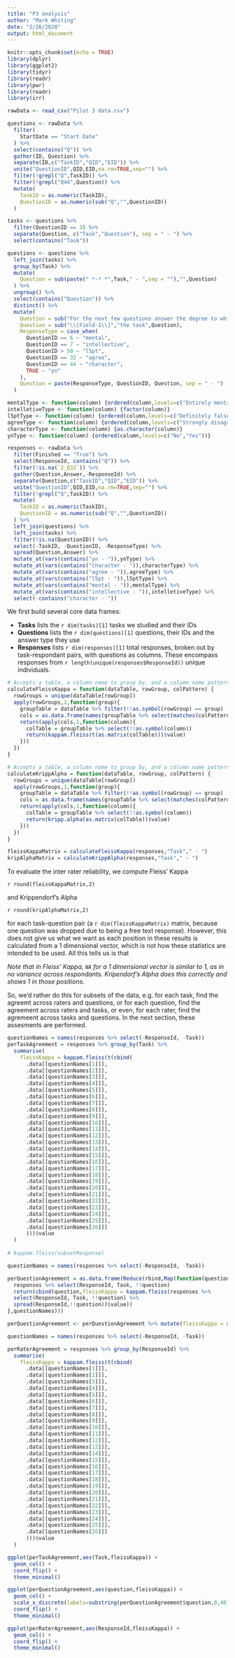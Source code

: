 ```yaml
---
title: "P3 analysis"
author: "Mark Whiting"
date: "2/26/2020"
output: html_document
---
```


```r
knitr::opts_chunk$set(echo = TRUE)
library(dplyr)
library(ggplot2)
library(tidyr)
library(readr)
library(pwr)
library(readr)
library(irr)
```
```r
rawData <- read_csv("Pilot 3 data.csv") 

questions <- rawData %>% 
  filter(
    StartDate == "Start Date"
  ) %>% 
  select(contains("Q")) %>% 
  gather(ID, Question) %>% 
  separate(ID,c("TaskID","QID","EID")) %>%
  unite("QuestionID",QID,EID,na.rm=TRUE,sep="") %>%  
  filter(!grepl("Q",TaskID)) %>%
  filter(!grepl("Q44",Question)) %>% 
  mutate(
    TaskID = as.numeric(TaskID),
    QuestionID = as.numeric(sub("Q","",QuestionID))
  )

tasks <- questions %>% 
  filter(QuestionID == 3) %>% 
  separate(Question, c("Task","Question"), sep = " - ") %>% 
  select(contains("Task"))

questions <- questions %>% 
  left_join(tasks) %>% 
  group_by(Task) %>% 
  mutate(
    Question = sub(paste(" *-* *",Task," - ",sep = ""),"",Question)
  ) %>% 
  ungroup() %>%
  select(contains("Question")) %>% 
  distinct() %>% 
  mutate(
    Question = sub("For the next few questions answer the degree to which each aspect can be achieved with \\[Field-1\\].","",Question),
    Question = sub("\\[Field-1\\]","the task",Question),
    ResponseType = case_when(
      QuestionID == 6 ~ "mental",
      QuestionID == 7 ~ "intellective",
      QuestionID > 50 ~ "l5pt",
      QuestionID == 32 ~ "agree",
      QuestionID == 44 ~ "character", 
      TRUE ~ "yn" 
    ),
    Question = paste(ResponseType, QuestionID, Question, sep = " - ")
  ) 

mentalType <- function(column) {ordered(column,levels=c("Entirely mental effort", "Moderately mental effort", "About 50–50", "Moderately motor effort", "Entirely motor effort"))}
intelletiveType <- function(column) {factor(column)}
l5ptType <- function(column) {ordered(column,levels=c("Definitely false", "Probably false", "Neither true nor false", "Probably true", "Definitely true"))}
agreeType <- function(column) {ordered(column,levels=c("Strongly disagree", "Somewhat disagree", "Neither agree nor disagree", "Somewhat agree", "Strongly agree"))}
characterType <- function(column) {as.character(column)}
ynType <- function(column) {ordered(column,levels=c("No","Yes"))}

responses <- rawData %>%
  filter(Finished == "True") %>% 
  select(ResponseId, contains("Q")) %>% 
  filter(!is.na(`2_Q32`)) %>% 
  gather(Question,Answer,-ResponseId) %>% 
  separate(Question,c("TaskID","QID","EID")) %>%
  unite("QuestionID",QID,EID,na.rm=TRUE,sep="") %>%  
  filter(!grepl("Q",TaskID)) %>% 
  mutate(
    TaskID = as.numeric(TaskID),
    QuestionID = as.numeric(sub("Q","",QuestionID))
  ) %>%
  left_join(questions) %>% 
  left_join(tasks) %>% 
  filter(!is.na(QuestionID)) %>% 
  select(-TaskID, -QuestionID, -ResponseType) %>%
  spread(Question,Answer) %>% 
  mutate_at(vars(contains("yn - ")),ynType) %>%
  mutate_at(vars(contains("character - ")),characterType) %>%
  mutate_at(vars(contains("agree - ")),agreeType) %>%
  mutate_at(vars(contains("l5pt - ")),l5ptType) %>%
  mutate_at(vars(contains("mental - ")),mentalType) %>%
  mutate_at(vars(contains("intellective - ")),intelletiveType) %>% 
  select(-contains("character - "))
```
We first build several core data frames:

- **Tasks** lists the `r dim(tasks)[1]` tasks we studied and their IDs 
- **Questions** lists the `r dim(questions)[1]` questions, their IDs and the answer type they use
- **Responses** lists `r dim(responses)[1]` total responses, broken out by task-respondant pairs, with questions as columns. These encompass responses from `r length(unique(responses$ResponseId))` unique individuals.
```r
# Accepts a table, a column name to group by, and a column name pattern to select subjects. 
calculateFleissKappa = function(dataTable, rowGroup, colPattern) {
  rowGroups = unique(dataTable[rowGroup])
  apply(rowGroups,1,function(group){
    groupTable = dataTable %>% filter(!!as.symbol(rowGroup) == group)
    cols = as.data.frame(names(groupTable %>% select(matches(colPattern))))
    return(apply(cols,1,function(column){
      colTable = groupTable %>% select(!!as.symbol(column))
      return(kappam.fleiss(t(as.matrix(colTable)))$value)
    }))
  })
}

# Accepts a table, a column name to group by, and a column name pattern to select subjects. 
calculateKrippAlpha = function(dataTable, rowGroup, colPattern) {
  rowGroups = unique(dataTable[rowGroup])
  apply(rowGroups,1,function(group){
    groupTable = dataTable %>% filter(!!as.symbol(rowGroup) == group)
    cols = as.data.frame(names(groupTable %>% select(matches(colPattern))))
    return(apply(cols,1,function(column){
      colTable = groupTable %>% select(!!as.symbol(column))
      return(kripp.alpha(as.matrix(colTable))$value)
    }))
  })
}

fleissKappaMatrix = calculateFleissKappa(responses,"Task"," - ")
kripAlphaMatrix = calculateKrippAlpha(responses,"Task"," - ")
```
To evaluate the inter rater reliability, we compute Fleiss' Kappa 

`r round(fleissKappaMatrix,2)`

and Krippendorf's Alpha 

`r round(kripAlphaMatrix,2)`

for each task-question pair (a `r dim(fleissKappaMatrix)` matrix, because one question was dropped due to being a free text response). However, this does not give us what we want as each position in these results is calculated from a 1 dimensional vector, which is not how these statistics are intended to be used. All this tells us is that 

*Note that in Fleiss' Kappa, `NA` for a 1 dimensional vector is similar to 1, as in no variance across respondants. Kripendorf's Alpha does this correctly and shows 1 in those positions.*

So, we'd rather do this for subsets of the data, e.g. for each task, find the agreemt across raters and questions, or for each question, find the agreement across raters and tasks, or even, for each rater, find the agremeent across tasks and questions. In the next section, these assesments are performed.

```r
questionNames = names(responses %>% select(-ResponseId, -Task))
perTaskAgreement = responses %>% group_by(Task) %>% 
  summarise(
    fleissKappa = kappam.fleiss(t(cbind(
      .data[[questionNames[1]]],
      .data[[questionNames[2]]],
      .data[[questionNames[3]]],
      .data[[questionNames[4]]],
      .data[[questionNames[5]]],
      .data[[questionNames[6]]],
      .data[[questionNames[7]]],
      .data[[questionNames[8]]],
      .data[[questionNames[9]]],
      .data[[questionNames[10]]],
      .data[[questionNames[11]]],
      .data[[questionNames[12]]],
      .data[[questionNames[13]]],
      .data[[questionNames[14]]],
      .data[[questionNames[15]]],
      .data[[questionNames[16]]],
      .data[[questionNames[17]]],
      .data[[questionNames[18]]],
      .data[[questionNames[19]]],
      .data[[questionNames[20]]],
      .data[[questionNames[21]]],
      .data[[questionNames[22]]],
      .data[[questionNames[23]]],
      .data[[questionNames[24]]],
      .data[[questionNames[25]]],
      .data[[questionNames[26]]]
      )))$value
  )
  
# kappam.fleiss(subsetResponse)
```
```r
questionNames = names(responses %>% select(-ResponseId, -Task))

perQuestionAgreement = as.data.frame(Reduce(rbind,Map(function(question) {
  responses %>% select(ResponseId, Task, !!question)
  return(cbind(question,fleissKappa = kappam.fleiss(responses %>% 
  select(ResponseId, Task, !!question) %>% 
  spread(ResponseId,!!question))$value))
},questionNames)))

perQuestionAgreement <- perQuestionAgreement %>% mutate(fleissKappa = as.numeric(as.character(fleissKappa)))
```
```r
questionNames = names(responses %>% select(-ResponseId, -Task))

perRaterAgreement = responses %>% group_by(ResponseId) %>% 
  summarise(
    fleissKappa = kappam.fleiss(t(cbind(
      .data[[questionNames[1]]],
      .data[[questionNames[2]]],
      .data[[questionNames[3]]],
      .data[[questionNames[4]]],
      .data[[questionNames[5]]],
      .data[[questionNames[6]]],
      .data[[questionNames[7]]],
      .data[[questionNames[8]]],
      .data[[questionNames[9]]],
      .data[[questionNames[10]]],
      .data[[questionNames[11]]],
      .data[[questionNames[12]]],
      .data[[questionNames[13]]],
      .data[[questionNames[14]]],
      .data[[questionNames[15]]],
      .data[[questionNames[16]]],
      .data[[questionNames[17]]],
      .data[[questionNames[18]]],
      .data[[questionNames[19]]],
      .data[[questionNames[20]]],
      .data[[questionNames[21]]],
      .data[[questionNames[22]]],
      .data[[questionNames[23]]],
      .data[[questionNames[24]]],
      .data[[questionNames[25]]],
      .data[[questionNames[26]]]
      )))$value
  )
```
```r
ggplot(perTaskAgreement,aes(Task,fleissKappa)) +
  geom_col() + 
  coord_flip() + 
  theme_minimal()

ggplot(perQuestionAgreement,aes(question,fleissKappa)) +
  geom_col() + 
  scale_x_discrete(labels=substring(perQuestionAgreement$question,0,40)) + 
  coord_flip() + 
  theme_minimal()

ggplot(perRaterAgreement,aes(ResponseId,fleissKappa)) +
  geom_col() + 
  coord_flip() + 
  theme_minimal()
```

